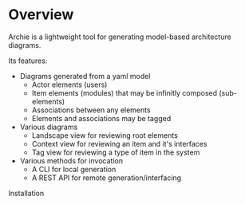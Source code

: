 
<Layout>
    <SEO title="Overview" />

# Overview

Archie is a lightweight tool for generating model-based architecture diagrams.

Its features:

- Diagrams generated from a yaml model
  - Actor elements (users)
  - Item elements (modules) that may be infinitly composed (sub-elements)
  - Associations between any elements
  - Elements and associations may be tagged
- Various diagrams
  - Landscape view for reviewing root elements
  - Context view for reviewing an item and it's interfaces
  - Tag view for reviewing a type of item in the system
- Various methods for invocation
  - A CLI for local generation
  - A REST API for remote generation/interfacing

<Link to="/installation/">Installation</Link>

<Diagram type="context" scope="sound-system" />
</Layout>

